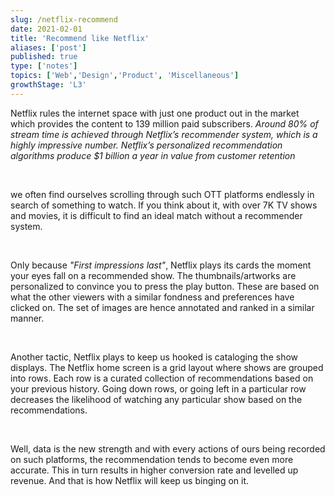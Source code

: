 ```yaml
---
slug: /netflix-recommend
date: 2021-02-01
title: 'Recommend like Netflix'
aliases: ['post']
published: true
type: ['notes']
topics: ['Web','Design','Product', 'Miscellaneous']
growthStage: 'L3'
---
```



Netflix rules the internet space with just one product out in the market which provides the content to 139 million paid subscribers. <i>Around 80% of stream time is achieved through Netflix’s recommender system, which is a highly impressive number. Netflix’s personalized recommendation algorithms produce $1 billion a year in value from customer retention</i>

<br/>

we often find ourselves scrolling through such OTT platforms endlessly in search of something to watch. If you think about it, with over 7K TV shows and movies, it is difficult to find an ideal match without a recommender system.

<br/>

Only because <i>"First impressions last"</i>, Netflix plays its cards the moment your eyes fall on a recommended show. The thumbnails/artworks are personalized to convince you to press the play button. These are based on what the other viewers with a similar fondness and preferences have clicked on. The set of images are hence annotated and ranked in a similar manner.

<br/>

Another tactic, Netflix plays to keep us hooked is cataloging the show displays. The Netflix home screen is a grid layout where shows are grouped into rows. Each row is a curated collection of recommendations based on your previous history. Going down rows, or going left in a particular row decreases the likelihood of watching any particular show based on the recommendations.

<br/>

Well, data is the new strength and with every actions of ours being recorded on such platforms, the recommendation tends to become even more accurate. This in turn results in higher conversion rate and levelled up revenue. And that is how Netflix will keep us binging on it.
